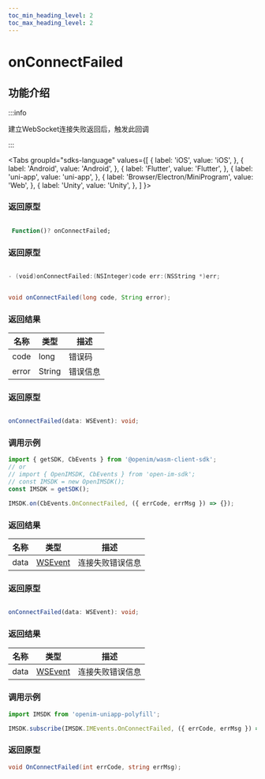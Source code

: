 ```yaml
---
toc_min_heading_level: 2
toc_max_heading_level: 2
---
```


# onConnectFailed

## 功能介绍

:::info

建立WebSocket连接失败返回后，触发此回调

:::

<Tabs
groupId="sdks-language"
values={[
{ label: 'iOS', value: 'iOS', },
{ label: 'Android', value: 'Android', },
{ label: 'Flutter', value: 'Flutter', },
{ label: 'uni-app', value: 'uni-app', },
{ label: 'Browser/Electron/MiniProgram', value: 'Web', },
{ label: 'Unity', value: 'Unity', },
]
}>

<TabItem value="Flutter">

### 返回原型

```dart showLineNumbers

 Function()? onConnectFailed;

```

</TabItem>

<TabItem value="iOS">

### 返回原型

```swift showLineNumbers

- (void)onConnectFailed:(NSInteger)code err:(NSString *)err;

```

</TabItem>

<TabItem value="Android">

```java showLineNumbers

void onConnectFailed(long code, String error);

```
### 返回结果

| 名称 | 类型                                    | 描述             |
| ---- | --------------------------------------- | ---------------- |
| code | long  | 错误码 |
| error | String  | 错误信息 |


</TabItem>

<TabItem value="Web">

### 返回原型

```ts showLineNumbers

onConnectFailed(data: WSEvent): void;

```

### 调用示例

```js showLineNumbers
import { getSDK, CbEvents } from '@openim/wasm-client-sdk';
// or
// import { OpenIMSDK, CbEvents } from 'open-im-sdk';
// const IMSDK = new OpenIMSDK();
const IMSDK = getSDK();

IMSDK.on(CbEvents.OnConnectFailed, ({ errCode, errMsg }) => {});
```

### 返回结果

| 名称 | 类型                                    | 描述             |
| ---- | --------------------------------------- | ---------------- |
| data | [WSEvent](docs/sdks/class/response.mdx) | 连接失败错误信息 |

</TabItem>

<TabItem value="uni-app">

### 返回原型

```ts showLineNumbers

onConnectFailed(data: WSEvent): void;

```

### 返回结果

| 名称 | 类型                                    | 描述             |
| ---- | --------------------------------------- | ---------------- |
| data | [WSEvent](docs/sdks/class/response.mdx) | 连接失败错误信息 |

### 调用示例

```js showLineNumbers
import IMSDK from 'openim-uniapp-polyfill';

IMSDK.subscribe(IMSDK.IMEvents.OnConnectFailed, ({ errCode, errMsg }) => {});
```

</TabItem>

<TabItem value="Unity">

### 返回原型

```C# showLineNumbers
void OnConnectFailed(int errCode, string errMsg);
```

</TabItem>
</Tabs>
